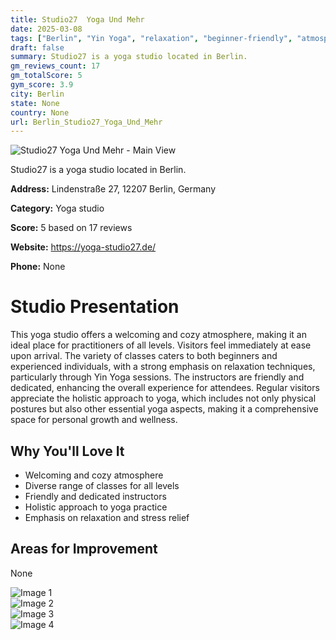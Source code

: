 ```yaml
---
title: Studio27  Yoga Und Mehr
date: 2025-03-08
tags: ["Berlin", "Yin Yoga", "relaxation", "beginner-friendly", "atmosphere", "diversity", "Berlin"]  
draft: false
summary: Studio27 is a yoga studio located in Berlin.
gm_reviews_count: 17
gm_totalScore: 5
gym_score: 3.9
city: Berlin
state: None
country: None
url: Berlin_Studio27_Yoga_Und_Mehr
---
```


<div className="aspect-[16/9] relative my-8">
  <img 
    src="https://lh5.googleusercontent.com/p/AF1QipM5ZVbl4VFYbEtyJvGBiYnJ6ZT5VYO4KRQO3XNQ=w1920-h1080-k-no"
    alt="Studio27  Yoga Und Mehr - Main View"
    className="object-cover absolute inset-0 w-full h-full rounded-lg"
  />
</div>

Studio27 is a yoga studio located in Berlin.

**Address:** Lindenstraße 27, 12207 Berlin, Germany

**Category:** Yoga studio

**Score:** 5 based on 17 reviews

**Website:** https://yoga-studio27.de/

**Phone:** None

# Studio Presentation

This yoga studio offers a welcoming and cozy atmosphere, making it an ideal place for practitioners of all levels. Visitors feel immediately at ease upon arrival. The variety of classes caters to both beginners and experienced individuals, with a strong emphasis on relaxation techniques, particularly through Yin Yoga sessions. The instructors are friendly and dedicated, enhancing the overall experience for attendees. Regular visitors appreciate the holistic approach to yoga, which includes not only physical postures but also other essential yoga aspects, making it a comprehensive space for personal growth and wellness.


## Why You'll Love It

- Welcoming and cozy atmosphere
- Diverse range of classes for all levels
- Friendly and dedicated instructors
- Holistic approach to yoga practice
- Emphasis on relaxation and stress relief

## Areas for Improvement

None

<div className="grid grid-cols-1 xl:grid-cols-2 gap-4 my-8">
<div className="aspect-[4/3] relative"><img src="https://lh5.googleusercontent.com/p/AF1QipN0eyPl8S00e4bxuLZDRBaQTeNMNB2OtBnImXgR=w1920-h1080-k-no" alt="Image 1" className="object-cover absolute inset-0 w-full h-full rounded-lg" /></div>
<div className="aspect-[4/3] relative"><img src="https://lh5.googleusercontent.com/p/AF1QipP6bjEJNr4HM47ZuzYiVroAy8vWmJtz9SsfTqFI=w1920-h1080-k-no" alt="Image 2" className="object-cover absolute inset-0 w-full h-full rounded-lg" /></div>
<div className="aspect-[4/3] relative"><img src="https://lh5.googleusercontent.com/p/AF1QipNyhKua31l3voGPe6VRE2Vn42vInT4noc5iUM5o=w1920-h1080-k-no" alt="Image 3" className="object-cover absolute inset-0 w-full h-full rounded-lg" /></div>
<div className="aspect-[4/3] relative"><img src="https://lh5.googleusercontent.com/p/AF1QipPrzR3U0ClgX3jfKPUHmZhH8ssfuo05Lb_JqGgp=w1920-h1080-k-no" alt="Image 4" className="object-cover absolute inset-0 w-full h-full rounded-lg" /></div>
</div>